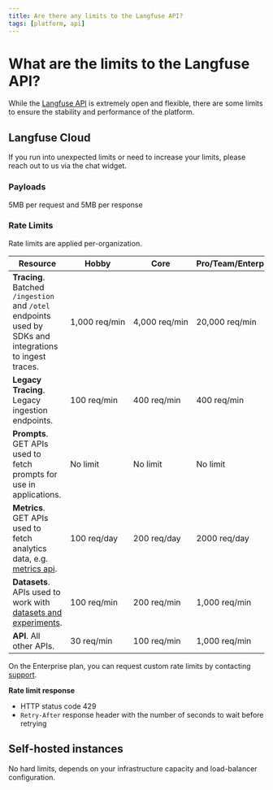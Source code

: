 ```yaml
---
title: Are there any limits to the Langfuse API?
tags: [platform, api]
---
```


# What are the limits to the Langfuse API?

While the [Langfuse API](/docs/api) is extremely open and flexible, there are some limits to ensure the stability and performance of the platform.

## Langfuse Cloud

<Callout type="info">
  If you run into unexpected limits or need to increase your limits, please
  reach out to us via the chat widget.
</Callout>

### Payloads

5MB per request and 5MB per response

### Rate Limits

Rate limits are applied per-organization.

| Resource                                                                                                | Hobby              | Core               | Pro/Team/Enterprise |
| ------------------------------------------------------------------------------------------------------- | ------------------ | ------------------ | ------------------- |
| **Tracing**. Batched `/ingestion` and `/otel` endpoints used by SDKs and integrations to ingest traces. | 1,000&nbsp;req/min | 4,000&nbsp;req/min | 20,000&nbsp;req/min |
| **Legacy Tracing**. Legacy ingestion endpoints.                                                         | 100&nbsp;req/min   | 400&nbsp;req/min   | 400&nbsp;req/min    |
| **Prompts**. GET APIs used to fetch prompts for use in applications.                                    | No limit           | No limit           | No limit            |
| **Metrics**. GET APIs used to fetch analytics data, e.g. [metrics api](/docs/analytics/metrics-api).    | 100&nbsp;req/day   | 200&nbsp;req/day   | 2000&nbsp;req/day   |
| **Datasets**. APIs used to work with [datasets and experiments](/docs/datasets).                        | 100&nbsp;req/min   | 200&nbsp;req/min   | 1,000&nbsp;req/min  |
| **API**. All other APIs.                                                                                | 30&nbsp;req/min    | 100&nbsp;req/min   | 1,000&nbsp;req/min  |

On the Enterprise plan, you can request custom rate limits by contacting [support](/support).

**Rate limit response**

- HTTP status code 429
- `Retry-After` response header with the number of seconds to wait before retrying

## Self-hosted instances

No hard limits, depends on your infrastructure capacity and load-balancer configuration.
